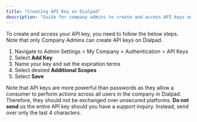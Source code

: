 ```yaml
---
title: "Creating API Key on Dialpad"
description: "Guide for company admins to create and access API keys on Dialpad"
---
```

To create and access your API key, you need to follow the below steps. Note that only Company Admins can create API keys on Dialpad.

1.  Navigate to Admin Settings > My Company > Authentication > API Keys
2.  Select **Add Key**
3.  Name your key and set the expiration terms
4.  Select desired **Additional Scopes**
5.  Select **Save**

Note that API keys are more powerful than passwords as they allow a consumer to perform actions across all users in the company in Dialpad. Therefore, they should not be exchanged over unsecured platforms. **Do not send** us the entire API key should you have a support inquiry. Instead, send over only the last 4 characters.